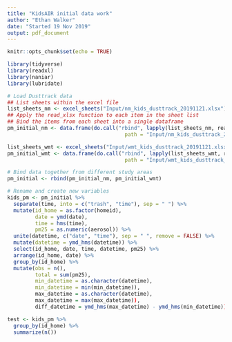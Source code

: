 ```yaml
---
title: "KidsAIR initial data work"
author: "Ethan Walker"
date: "Started 19 Nov 2019"
output: pdf_document
---
```


```r
knitr::opts_chunk$set(echo = TRUE)
```

```r
library(tidyverse)
library(readxl)
library(naniar)
library(lubridate)
```

```r
# Load Dusttrack data
## List sheets within the excel file
list_sheets_nm <- excel_sheets("Input/nm_kids_dusttrack_20191121.xlsx")
## Apply the read_xlsx function to each item in the sheet list
## Bind the items from each sheet into a single dataframe
pm_initial_nm <- data.frame(do.call("rbind", lapply(list_sheets_nm, read_xlsx, 
                                      path = "Input/nm_kids_dusttrack_20191121.xlsx")))

list_sheets_wmt <- excel_sheets("Input/wmt_kids_dusttrack_20191121.xlsx")
pm_initial_wmt <- data.frame(do.call("rbind", lapply(list_sheets_wmt, read_xlsx, 
                                      path = "Input/wmt_kids_dusttrack_20191121.xlsx")))

# Bind data together from different study areas
pm_initial <- rbind(pm_initial_nm, pm_initial_wmt)

# Rename and create new variables
kids_pm <- pm_initial %>% 
  separate(time, into = c("trash", "time"), sep = " ") %>% 
  mutate(id_home = as.factor(homeid),
         date = ymd(date),
         time = hms(time),
         pm25 = as.numeric(aerosol)) %>% 
  unite(datetime, c("date", "time"), sep = " ", remove = FALSE) %>% 
  mutate(datetime = ymd_hms(datetime)) %>% 
  select(id_home, date, time, datetime, pm25) %>% 
  arrange(id_home, date) %>% 
  group_by(id_home) %>% 
  mutate(obs = n(),
         total = sum(pm25),
         min_datetime = as.character(datetime),
         min_datetime = min(min_datetime)),
         max_datetime = as.character(datetime),
         max_datetime = max(max_datetime)),
         diff_datetime = ymd_hms(max_datetime) - ymd_hms(min_datetime))

test <- kids_pm %>% 
  group_by(id_home) %>% 
  summarize(n())
```

